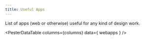 ```yaml
---
title: Useful Apps
---
```


List of apps (web or otherwise) useful for any kind of design work.


<PesterDataTable
  columns={columns}
  data={ webapps }
/>
